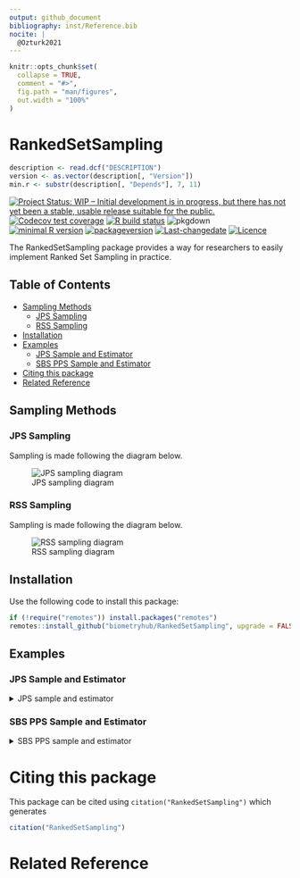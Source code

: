 ```yaml
---
output: github_document
bibliography: inst/Reference.bib
nocite: | 
  @Ozturk2021
---
```


<!-- README.md is generated from README.Rmd. Please edit that file -->

```r
knitr::opts_chunk$set(
  collapse = TRUE,
  comment = "#>",
  fig.path = "man/figures",
  out.width = "100%"
)
```

# RankedSetSampling

```r
description <- read.dcf("DESCRIPTION")
version <- as.vector(description[, "Version"])
min.r <- substr(description[, "Depends"], 7, 11)
```

<!-- badges: start -->

[![Project Status: WIP – Initial development is in progress, but there has not yet been a stable, usable release suitable for the public.](http://www.repostatus.org/badges/latest/wip.svg)](http://www.repostatus.org/#wip)
[![Codecov test coverage](https://codecov.io/gh/biometryhub/RankedSetSampling/branch/main/graph/badge.svg)](https://codecov.io/gh/biometryhub/RankedSetSampling?branch=main)
[![R build status](https://github.com/biometryhub/RankedSetSampling/workflows/R-CMD-check/badge.svg)](https://github.com/biometryhub/RankedSetSampling/actions)
![pkgdown](https://github.com/biometryhub/RankedSetSampling/workflows/pkgdown/badge.svg)
<br>
[![minimal R version](https://img.shields.io/badge/R%3E%3D-`r min.r`-6666ff.svg)](https://cran.r-project.org/)
[![packageversion](https://img.shields.io/badge/Package%20version-`r gsub('-', '--', version)`-orange.svg?style=flat-square)](/commits/main)
[![Last-changedate](https://img.shields.io/badge/last%20change-`r gsub('-', '--', Sys.Date())`-yellowgreen.svg)](/commits/main)
[![Licence](https://img.shields.io/github/license/mashape/apistatus.svg)](http://choosealicense.com/licenses/mit/)

<!-- badges: end -->

The RankedSetSampling package provides a way for researchers to easily implement Ranked Set Sampling in practice.

## Table of Contents

<!-- vim-markdown-toc GFM -->

* [Sampling Methods](#sampling-methods)
  * [JPS Sampling](#jps-sampling)
  * [RSS Sampling](#rss-sampling)
* [Installation](#installation)
* [Examples](#examples)
  * [JPS Sample and Estimator](#jps-sample-and-estimator)
  * [SBS PPS Sample and Estimator](#sbs-pps-sample-and-estimator)
* [Citing this package](#citing-this-package)
* [Related Reference](#related-reference)

<!-- vim-markdown-toc -->

## Sampling Methods

### JPS Sampling

Sampling is made following the diagram below.

![JPS sampling diagram](man/figures/jps-diagram.drawio.svg)

### RSS Sampling

Sampling is made following the diagram below.

![RSS sampling diagram](man/figures/rss-diagram.drawio.svg)

## Installation

Use the following code to install this package:

```r
if (!require("remotes")) install.packages("remotes")
remotes::install_github("biometryhub/RankedSetSampling", upgrade = FALSE)
```

## Examples

### JPS Sample and Estimator

<details>
  <summary>JPS sample and estimator</summary>

  ``` r
  set.seed(112)
  population_size <- 600
  # the number of samples to be ranked in each set
  H <- 3

  with_replacement <- FALSE
  sigma <- 4
  mu <- 10
  n_rankers <- 3
  # sample size
  n <- 30

  rhos <- rep(0.75, n_rankers)
  taus <- sigma * sqrt(1 / rhos^2 - 1)
  population <- qnorm((1:population_size) / (population_size + 1), mu, sigma)

  data <- RankedSetSampling::jps_sample(population, n, H, taus, n_rankers, with_replacement)
  data <- data[order(data[, 2]), ]

  RankedSetSampling::rss_jps_estimate(
    data,
    set_size = H,
    method = "JPS",
    confidence = 0.80,
    replace = with_replacement,
    model_based = FALSE,
    pop_size = population_size
  )
  #>          Estimator Estimate Standard Error 80% Confidence intervals
  #> 1       UnWeighted    9.570          0.526               8.88,10.26
  #> 2      Sd.Weighted    9.595          0.569             8.849,10.341
  #> 3 Aggregate Weight    9.542          0.500             8.887,10.198
  #> 4     JPS Estimate    9.502          0.650             8.651,10.354
  #> 5     SRS estimate    9.793          0.783             8.766,10.821
  #> 6          Minimum    9.542          0.500             8.887,10.198
  ```
</details>

### SBS PPS Sample and Estimator

<details>
  <summary>SBS PPS sample and estimator</summary>

  ``` r
  set.seed(112)

  # SBS sample size, PPS sample size
  sample_sizes <- c(5, 5)

  n_population <- 233
  k <- 0:(n_population - 1)
  x1 <- sample(1:13, n_population, replace = TRUE) / 13
  x2 <- sample(1:8, n_population, replace = TRUE) / 8
  y <- (x1 + x2) * runif(n = n_population, min = 1, max = 2) + 1
  measured_sizes <- y * runif(n = n_population, min = 0, max = 4)

  population <- matrix(cbind(k, x1, x2, measured_sizes), ncol = 4)
  sample_result <- sbs_pps_sample(population, sample_sizes)

  # estimate the population mean and construct a confidence interval
  df_sample <- sample_result$sample
  sample_id <- df_sample[, 1]
  y_sample <- y[sample_id]

  sbs_pps_estimates <- sbs_pps_estimate(
    population, sample_sizes, y_sample, df_sample,
    n_bootstrap = 100, alpha = 0.05
  )
  print(sbs_pps_estimates)
  #>   n1 n2 Estimate  St.error 95% Confidence intervals
  #> 1  5  5    2.849 0.1760682              2.451,3.247
  ```
</details>

# Citing this package

This package can be cited using `citation("RankedSetSampling")` which generates

```r
citation("RankedSetSampling")
```

# Related Reference
